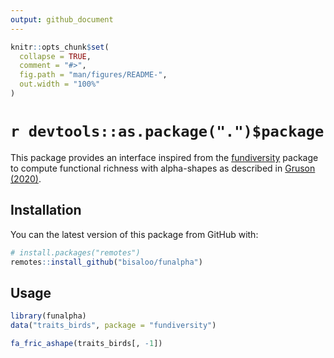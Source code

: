 ```yaml
---
output: github_document
---
```


<!-- README.md is generated from README.Rmd. Please edit that file -->

```r
knitr::opts_chunk$set(
  collapse = TRUE,
  comment = "#>",
  fig.path = "man/figures/README-",
  out.width = "100%"
)
```

# `r devtools::as.package(".")$package`

<!-- badges: start -->
<!-- badges: end -->

This package provides an interface inspired from the 
[fundiversity](https://cran.r-project.org/package=fundiversity) package to 
compute functional richness with alpha-shapes as described in 
[Gruson (2020)](https://doi.org/10.1111/2041-210X.13398).

## Installation

You can the latest version of this package from GitHub with:

```r
# install.packages("remotes")
remotes::install_github("bisaloo/funalpha")
```

## Usage

```r
library(funalpha)
data("traits_birds", package = "fundiversity")

fa_fric_ashape(traits_birds[, -1])
```
